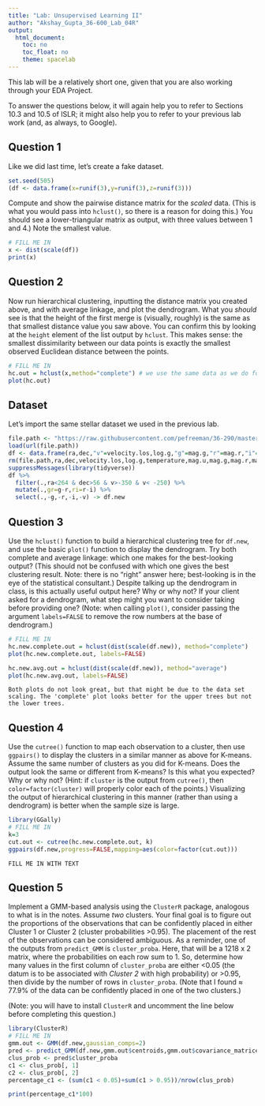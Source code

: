 ---
title: "Lab: Unsupervised Learning II"
author: "Akshay_Gupta_36-600_Lab_04R"
output: 
  html_document:
    toc: no
    toc_float: no
    theme: spacelab
---

This lab will be a relatively short one, given that you are also working through your EDA Project.

To answer the questions below, it will again help you to refer to Sections 10.3 and 10.5 of ISLR; it might also help you to refer to your previous lab work (and, as always, to Google). 

## Question 1

Like we did last time, let's create a fake dataset.
```{r}
set.seed(505)
(df <- data.frame(x=runif(3),y=runif(3),z=runif(3)))
```
Compute and show the pairwise distance matrix for the *scaled* data. (This is what you would pass into `hclust()`, so there is a reason for doing this.) You should see a lower-triangular matrix as output, with three values between 1 and 4.) Note the smallest value.
```{r}
# FILL ME IN
x <- dist(scale(df))
print(x)
```

## Question 2

Now run hierarchical clustering, inputting the distance matrix you created above, and with average linkage, and plot the dendrogram. What you *should* see is that the height of the first merge is (visually, roughly) is the same as that smallest distance value you saw above. You can confirm this by looking at the `height` element of the list output by `hclust`. This makes sense: the smallest dissimilarity between our data points is exactly the smallest observed Euclidean distance between the points.
```{r}
# FILL ME IN
hc.out = hclust(x,method="complete") # we use the same data as we do for K-means
plot(hc.out)
```

## Dataset

Let's import the same stellar dataset we used in the previous lab.
```{r}
file.path <- "https://raw.githubusercontent.com/pefreeman/36-290/master/EXAMPLE_DATASETS/DRACO/draco_photometry.Rdata"
load(url(file.path))
df <- data.frame(ra,dec,"v"=velocity.los,log.g,"g"=mag.g,"r"=mag.r,"i"=mag.i)
rm(file.path,ra,dec,velocity.los,log.g,temperature,mag.u,mag.g,mag.r,mag.i,mag.z,metallicity,signal.noise)
suppressMessages(library(tidyverse))
df %>% 
  filter(.,ra<264 & dec>56 & v>-350 & v< -250) %>% 
  mutate(.,gr=g-r,ri=r-i) %>% 
  select(.,-g,-r,-i,-v) -> df.new
```

## Question 3

Use the `hclust()` function to build a hierarchical clustering tree for `df.new`, and use the basic `plot()` function to display the dendrogram. Try both complete and average linkage: which one makes for the best-looking output? (This should not be confused with which one gives the best clustering result. Note: there is no "right" answer here; best-looking is in the eye of the statistical consultant.) Despite talking up the dendrogram in class, is this actually useful output here? Why or why not? If your client asked for a dendrogram, what step might you want to consider taking before providing one? (Note: when calling `plot()`, consider passing the argument `labels=FALSE` to remove the row numbers at the base of dendrogram.)
```{r}
# FILL ME IN
hc.new.complete.out = hclust(dist(scale(df.new)), method="complete")
plot(hc.new.complete.out, labels=FALSE)

hc.new.avg.out = hclust(dist(scale(df.new)), method="average")
plot(hc.new.avg.out, labels=FALSE)
```
```
Both plots do not look great, but that might be due to the data set scaling. The 'complete' plot looks better for the upper trees but not the lower trees.
```

## Question 4

Use the `cutree()` function to map each observation to a cluster, then use `ggpairs()` to display the clusters in a similar manner as above for K-means. Assume the same number of clusters as you did for K-means. Does the output look the same or different from K-means? Is this what you expected? Why or why not? (Hint: if `cluster` is the output from `cutree()`, then `color=factor(cluster)` will properly color each of the points.) Visualizing the output of hierarchical clustering in this manner (rather than using a dendrogram) is better when the sample size is large.
```{r}
library(GGally)
# FILL ME IN
k=3
cut.out <- cutree(hc.new.complete.out, k)
ggpairs(df.new,progress=FALSE,mapping=aes(color=factor(cut.out)))
```
```
FILL ME IN WITH TEXT
```

## Question 5

Implement a GMM-based analysis using the `ClusterR` package, analogous to what is in the notes. Assume *two* clusters. Your final goal is to figure out the proportions of the observations that can be confidently placed in either Cluster 1 or Cluster 2 (cluster probabilities &gt;0.95). The placement of the rest of the observations can be considered ambiguous. As a reminder, one of the outputs from `predict_GMM` is `cluster_proba`. Here, that will be a 1218 x 2 matrix, where the probabilities on each row sum to 1. So, determine how many values in the first column of `cluster_proba` are either &lt;0.05 (the datum is to be associated with *Cluster 2* with high probability) or &gt;0.95, then divide by the number of rows in `cluster_proba`. (Note that I found $\approx$ 77.9% of the data can be confidently placed in one of the two clusters.)

(Note: you will have to install `ClusterR` and uncomment the line below before completing this question.)
```{r}
library(ClusterR)
# FILL ME IN
gmm.out <- GMM(df.new,gaussian_comps=2)
pred <- predict_GMM(df.new,gmm.out$centroids,gmm.out$covariance_matrices,gmm.out$weights)
clus_prob <- pred$cluster_proba
c1 <- clus_prob[, 1]
c2 <- clus_prob[, 2]
percentage_c1 <- (sum(c1 < 0.05)+sum(c1 > 0.95))/nrow(clus_prob)

print(percentage_c1*100)
```